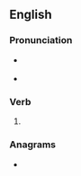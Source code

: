 ==English==

===Pronunciation===
* {{a|US}} {{IPA|en|/ˈsəʊd/}}
* {{audio|en|LL-Q1860 (eng)-Vealhurl-sewed.wav |Audio (UK)}}

===Verb===
{{head|en|verb form}}

# {{en-past of|sew}}

===Anagrams===
* {{anagrams|en|a=deesw|Swede|swede|weeds}}